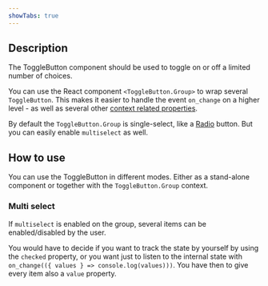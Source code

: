 ```yaml
---
showTabs: true
---
```


## Description

The ToggleButton component should be used to toggle on or off a limited number of choices.

You can use the React component `<ToggleButton.Group>` to wrap several `ToggleButton`. This makes it easier to handle the event `on_change` on a higher level - as well as several other [context related properties](/uilib/components/toggle-button/properties).

By default the `ToggleButton.Group` is single-select, like a [Radio](/uilib/components/radio) button. But you can easily enable `multiselect` as well.

## How to use

You can use the ToggleButton in different modes. Either as a stand-alone component or together with the `ToggleButton.Group` context.

### Multi select

If `multiselect` is enabled on the group, several items can be enabled/disabled by the user.

You would have to decide if you want to track the state by yourself by using the `checked` property, or you want just to listen to the internal state with `on_change(({ values } => console.log(values)))`. You have then to give every item also a `value` property.

